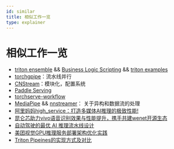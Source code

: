 ```yaml
---
id: similar
title: 相似工作一览
type: explainer
---
```




# 相似工作一览



- [triton ensemble] && [Business Logic Scripting] && [triton examples]
- [torchgpipe]：流水线并行
- [CNStream]：模块化，配置系统
- [Paddle Serving]
- [torchserve-workflow]
- [MediaPipe] && [nnstreamer]： 关于异构和数据流的处理
- [阿里妈妈high_service：打造多媒体AI推理的极致性能!](./high_service.mdx)
- [昆仑芯助力vivo语音识别效果与性能提升，携手共建wenet开源生态](https://mp.weixin.qq.com/s/ix8KZJZUgpRBju_WyK_Bcw)
- [自动驾驶的最优 AI 推理流水线设计](https://developer.nvidia.com/zh-cn/blog/designing-an-optimal-ai-inference-pipeline-for-autonomous-driving/)
- [美团视觉GPU推理服务部署架构优化实践](https://zhuanlan.zhihu.com/p/605094862)
- [Triton Pipeines的实现方式及对比](https://juejin.cn/post/7161399898439417887)

[triton ensemble]: https://github.com/triton-inference-server/server/blob/main/docs/user_guide/architecture.md#ensemble-models

[Business Logic Scripting]: https://github.com/triton-inference-server/python_backend#business-logic-scripting

[triton examples]: http://nvidia.zhidx.com/content-6-2837.html

[torchgpipe]: https://github.com/kakaobrain/torchgpipe

[CNStream]: https://github.com/Cambricon/CNStream
[Paddle Serving]: https://github.com/PaddlePaddle/Serving
[torchserve-workflow]: https://github.com/pytorch/serve/blob/master/docs/workflows.md
[MediaPipe]: https://github.com/google/mediapipe
[nnstreamer]: https://github.com/nnstreamer/nnstreamer
 